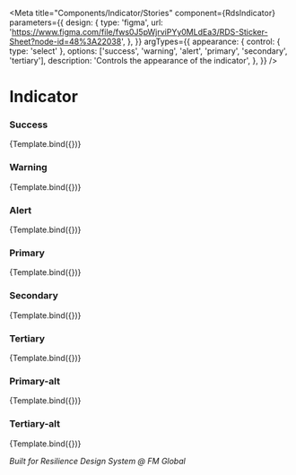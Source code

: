 
<Meta
  title="Components/Indicator/Stories"
  component={RdsIndicator}
  parameters={{
    design: {
      type: 'figma',
      url: 'https://www.figma.com/file/fws0J5pWjrviPYy0MLdEa3/RDS-Sticker-Sheet?node-id=48%3A22038',
    },
  }}
  argTypes={{
    appearance: {
      control: { type: 'select' },
      options: ['success', 'warning', 'alert', 'primary', 'secondary', 'tertiary'],
      description: 'Controls the appearance of the indicator',
    },
  }}
/>


# Indicator

### Success

<Canvas>
  <Story
    name="Success"
    args={{
      appearance: 'success',
    }}
  >
    {Template.bind({})}
  </Story>
</Canvas>

### Warning

<Canvas>
  <Story
    name="Warning"
    args={{
      appearance: 'warning',
    }}
  >
    {Template.bind({})}
  </Story>
</Canvas>

### Alert

<Canvas>
  <Story
    name="Alert"
    args={{
      appearance: 'alert',
    }}
  >
    {Template.bind({})}
  </Story>
</Canvas>

### Primary

<Canvas>
  <Story
    name="Primary"
    args={{
      appearance: 'primary',
    }}
  >
    {Template.bind({})}
  </Story>
</Canvas>

### Secondary

<Canvas>
  <Story
    name="Secondary"
    args={{
      appearance: 'secondary',
    }}
  >
    {Template.bind({})}
  </Story>
</Canvas>

### Tertiary

<Canvas>
  <Story
    name="Tertiary"
    args={{
      appearance: 'tertiary',
    }}
  >
    {Template.bind({})}
  </Story>
</Canvas>

### Primary-alt

<Canvas>
  <Story
    name="Primary-alt"
    args={{
      appearance: 'primary-alt',
    }}
  >
    {Template.bind({})}
  </Story>
</Canvas>

### Tertiary-alt

<Canvas>
  <Story
    name="Tertiary-alt"
    args={{
      appearance: 'tertiary-alt',
    }}
  >
    {Template.bind({})}
  </Story>
</Canvas>

_Built for Resilience Design System @ FM Global_
